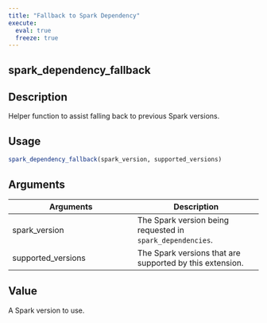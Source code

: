 ```yaml
---
title: "Fallback to Spark Dependency"
execute:
  eval: true
  freeze: true
---
```


## spark_dependency_fallback

## Description
Helper function to assist falling back to previous Spark versions.


## Usage
```r
spark_dependency_fallback(spark_version, supported_versions)
```

## Arguments
|Arguments|Description|
|---|---|
| spark_version | The Spark version being requested in `spark_dependencies`. |
| supported_versions | The Spark versions that are supported by this extension. |


## Value
A Spark version to use.






